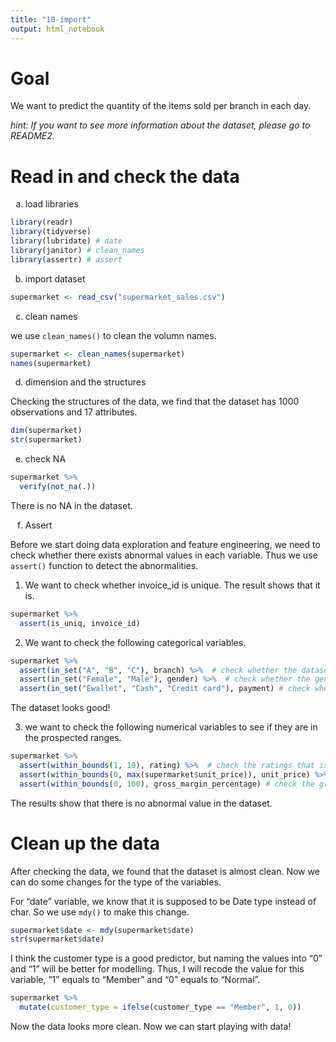 ```yaml
---
title: "10-import"
output: html_notebook
---
```


# Goal

We want to predict the quantity of the items sold per branch in each day. 

*hint: If you want to see more information about the dataset, please go to README2.*


# Read in and check the data

a. load libraries
```r
library(readr)
library(tidyverse)
library(lubridate) # date
library(janitor) # clean_names
library(assertr) # assert
```


b. import dataset

```r
supermarket <- read_csv("supermarket_sales.csv")
```


c. clean names

we use `clean_names()` to clean the volumn names.

```r
supermarket <- clean_names(supermarket)
names(supermarket)
```


d. dimension and the structures

Checking the structures of the data, we find that the dataset has 1000 observations and 17 attributes.
```r
dim(supermarket)
str(supermarket)
```


e. check NA

```r
supermarket %>% 
  verify(not_na(.))

```
There is no NA in the dataset.


f. Assert 

Before we start doing data exploration and feature engineering, we need to check whether there exists abnormal values in each variable. Thus we use `assert()` function to detect the abnormalities.

(1)  We want to check whether invoice_id is unique. The result shows that it is.
```r
supermarket %>%
  assert(is_uniq, invoice_id)
```


(2) We want to check the following categorical variables.
```r
supermarket %>%
  assert(in_set("A", "B", "C"), branch) %>%  # check whether the dataset contains only three branch
  assert(in_set("Female", "Male"), gender) %>%  # check whether the gender only include male and female
  assert(in_set("Ewallet", "Cash", "Credit card"), payment) # check whether there are more than three types of payment methods which are listed above
```
The dataset looks good!


(3) we want to check the following numerical variables to see if they are in the prospected ranges.
```r
supermarket %>%
  assert(within_bounds(1, 10), rating) %>%  # check the ratings that is assumed to be in 1 to 10.
  assert(within_bounds(0, max(supermarket$unit_price)), unit_price) %>%  # check the unit_price to see whether it is larger than 0.
  assert(within_bounds(0, 100), gross_margin_percentage) # check the gross_margin_percentage to see whether it ranges from 0 to 100.
```

The results show that there is no abnormal value in the dataset.


# Clean up the data

After checking the data, we found that the dataset is almost clean. Now we can do some changes for the type of the variables.

For "date" variable, we know that it is supposed to be Date type instead of char. So we use `mdy()` to make this change.

```r
supermarket$date <- mdy(supermarket$date)
str(supermarket$date)
```

I think the customer type is a good predictor, but naming the values into "0" and "1" will be better for modelling. Thus, I will recode the value for this variable, "1" equals to "Member" and "0" equals to "Normal".

```r
supermarket %>%
  mutate(customer_type = ifelse(customer_type == "Member", 1, 0))
```

Now the data looks more clean. Now we can start playing with data!

